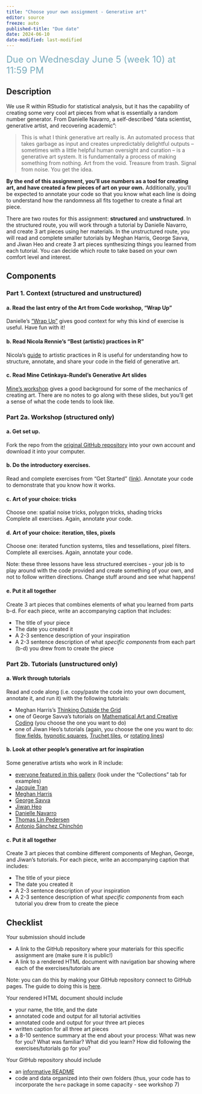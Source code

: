 ```yaml
---
title: "Choose your own assignment - Generative art"
editor: source
freeze: auto
published-title: "Due date"
date: 2024-06-10
date-modified: last-modified
---
```


[Due on Wednesday June 5 (week 10) at 11:59 PM]{style="color: #79ACBD; font-size: 24px;"}

## Description

We use R within RStudio for statistical analysis, but it has the capability of creating some very cool art pieces from what is essentially a random number generator. From Danielle Navarro, a self-described “data scientist, generative artist, and recovering academic”:

> This is what I think generative art really is. An automated process that takes garbage as input 
> and creates unpredictably delightful outputs – sometimes with a little helpful human oversight and 
> curation – is a generative art system. It is fundamentally a process of making something from 
> nothing. Art from the void. Treasure from trash. Signal from noise. You get the idea.

**By the end of this assignment, you’ll use numbers as a tool for creating art, and have created a few pieces of art on your own.** Additionally, you’ll be expected to annotate your code so that you know what each line is doing to understand how the randomness all fits together to create a final art piece.  

There are two routes for this assignment: **structured** and **unstructured**. In the structured route, you will work through a tutorial by Danielle Navarro, and create 3 art pieces using her materials. In the unstructured route, you will read and complete smaller tutorials by Meghan Harris, George Savva, and Jiwan Heo and create 3 art pieces synthesizing things you learned from each tutorial. You can decide which route to take based on your own comfort level and interest.

## Components

### Part 1. Context (structured and unstructured)

#### a. Read the last entry of the Art from Code workshop, “Wrap Up” 

Danielle's ["Wrap Up"](https://art-from-code.netlify.app/day-2/session-4/) gives good context for why this kind of exercise is useful. Have fun with it!

#### b. Read Nicola Rennie's "Best (artistic) practices in R"

Nicola's [guide](https://nrennie.rbind.io/blog/best-artistic-practices-in-r/) to artistic practices in R is useful for understanding how to structure, annotate, and share your code in the field of generative art.

#### c. Read Mine Cetinkaya-Rundel's Generative Art slides

[Mine's workshop](https://vizdata-f21.github.io/slides/22-generative-art/22-generative-art#1) gives a good background for some of the mechanics of creating art. There are no notes to go along with these slides, but you'll get a sense of what the code tends to look like.

### Part 2a. Workshop (structured only)

#### a. Get set up.

Fork the repo from the [original GitHub repository](https://github.com/rstudio-conf-2022/art-from-code) into your own account and download it into your computer.

#### b. Do the introductory exercises.

Read and complete exercises from “Get Started” ([link](https://art-from-code.netlify.app/day-1/session-1/)). Annotate your code to demonstrate that you know how it works.

#### c. Art of your choice: tricks

Choose one: spatial noise tricks, polygon tricks, shading tricks  
Complete all exercises. Again, annotate your code.  

#### d. Art of your choice: iteration, tiles, pixels  

Choose one: iterated function systems, tiles and tessellations, pixel filters.  
Complete all exercises. Again, annotate your code.

:::{.callout-note}
Note: these three lessons have less structured exercises - your job is to play around with the code provided and create something of your own, and not to follow written directions. Change stuff around and see what happens!
:::

#### e. Put it all together

Create 3 art pieces that combines elements of what you learned from parts b-d. For each piece, write an accompanying caption that includes:  

- The title of your piece  
- The date you created it  
- A 2-3 sentence description of your inspiration  
- A 2-3 sentence description of what _specific components_ from each part (b-d) you drew from to create the piece

### Part 2b. Tutorials (unstructured only)

#### a. Work through tutorials

Read and code along (i.e. copy/paste the code into your own document, annotate it, and run it) with the following tutorials:  

- Meghan Harris's [Thinking Outside the Grid](https://thetidytrekker.com/post/thinking-outside-the-grid/thinking-outside-the-grid)  
- one of George Savva's tutorials on [Mathematical Art and Creative Coding](https://georgemsavva.github.io/creativecoding/) (you choose the one you want to do)  
- one of Jiwan Heo's tutorials (again, you choose the one you want to do: [flow fields](https://jiwanheo.rbind.io/how-to-work-with-flow-fields-in-r/), [hypnotic squares](https://jiwanheo.rbind.io/hypnotic-squares-in-ggplot/), [Truchet tiles](https://jiwanheo.rbind.io/how-to-draw-truchet-tiles-with-ggplot2/), or [rotating lines](https://jiwanheo.rbind.io/how-to-rotate-lines-in-ggplot-to-make-art/))

#### b. Look at other people's generative art for inspiration

Some generative artists who work in R include:  

- [everyone featured in this gallery](https://ijeamaka-a.shinyapps.io/rtistry_gallery/) (look under the "Collections" tab for examples)  
- [Jacquie Tran](https://github.com/jacquietran/genuary_2022)  
- [Meghan Harris](https://thetidytrekker.com/rtistry)  
- [George Savva](https://github.com/georgemsavva/art-using-r)  
- [Jiwan Heo](https://github.com/jiwanheo/RecreationThursday)  
- [Danielle Navarro](https://art.djnavarro.net/gallery/)  
- [Thomas Lin Pedersen](https://thomaslinpedersen.art/)  
- [Antonio Sánchez Chinchón](https://fronkonstin.com/)

#### c. Put it all together

Create 3 art pieces that combine different components of Meghan, George, and Jiwan's tutorials. For each piece, write an accompanying caption that includes:  

- The title of your piece  
- The date you created it  
- A 2-3 sentence description of your inspiration  
- A 2-3 sentence description of what _specific components_ from each tutorial you drew from to create the piece

## Checklist

Your submission should include 

- A link to the GitHub repository where your materials for this specific assignment are (make sure it is public!)  
- A link to a rendered HTML document with navigation bar showing where each of the exercises/tutorials are  

:::{.callout-note}
Note: you can do this by making your GitHub repository connect to GitHub pages. The guide to doing this is [here](https://spring-2024.envs-193ds.com/sresources/using-github#using-github-pages-to-display-rendered-.html-output).
:::

Your rendered HTML document should include  

- your name, the title, and the date  
- annotated code and output for all tutorial activities
- annotated code and output for your three art pieces  
- written caption for all three art pieces  
- a 8-10 sentence summary at the end about your process: What was new for you? What was familiar? What did you learn? How did following the exercises/tutorials go for you?  

Your GitHub repository should include  

- an [informative README](https://spring-2024.envs-193ds.com/resources/writing-a-readme)  
- code and data organized into their own folders (thus, your code has to incorporate the `here` package in some capacity - see workshop 7)  


